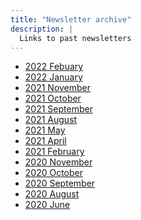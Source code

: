 ```yaml
---
title: "Newsletter archive"
description: |
  Links to past newsletters
---
```


- [2022 Febuary](files/Newsletters/Newsletter-2022-02.pdf)
- [2022 January](files/Newsletters/Newsletter-2022-01.pdf)
- [2021 November](files/Newsletters/Newsletter-2021-11.pdf)
- [2021 October](files/Newsletters/Newsletter-2021-10.pdf)
- [2021 September](files/Newsletters/Newsletter-2021-09.pdf)
- [2021 August](files/Newsletters/Newsletter-2021-08.pdf)
- [2021 May](files/Newsletters/Newsletter-2021-05.pdf)
- [2021 April](files/Newsletters/Newsletter-2021-04.pdf)
- [2021 February](files/Newsletters/Newsletter-2021-02.pdf)
- [2020 November](files/Newsletters/Newsletter-2020-11.pdf)
- [2020 October](files/Newsletters/Newsletter-2020-10.pdf)
- [2020 September](files/Newsletters/Newsletter-2020-09.pdf)
- [2020 August](files/Newsletters/Newsletter-2020-08.pdf)
- [2020 June](files/Newsletters/Newsletter-2020-06.pdf)


